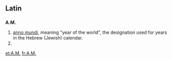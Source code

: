 {{also|Appendix:Variations of "am"}}
==Latin==

==={{abbreviation-old|la}}===
'''A.M.'''

# [[anno mundi]], meaning "year of the world", the designation used for years in the Hebrew (Jewish) calendar.
# {{alternative form of|a.m.}}

[[et:A.M.]]
[[fr:A.M.]]
